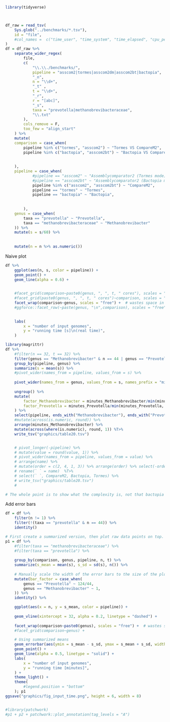 ```r
library(tidyverse)



df_raw = read_tsv(
    Sys.glob("../benchmarks/*.tsv"),
    id = "file",
    #col_names =  c("time_user", "time_system", "time_elapsed", "cpu_percent", "text_k", "data_k", "max_k", "inputs", "outputs", "major_pf", "minor_pf", "swaps")
)
df = df_raw %>% 
    separate_wider_regex(
        file,
        c(
            "\\.\\./benchmarks/",
            pipeline = "asscom2|tormes|asscom2dm|asscom2bt|bactopia",
            "_n",
            n = "\\d+",
            "_t" ,
            t = "\\d+",
            "_r",
            r = "[abc]",
            "_s",
            taxa = "prevotella|methanobrevibacteraceae",
            "\\.txt"
        ),
        cols_remove = F,
        too_few = "align_start"
    ) %>% 
    mutate(
    comparison = case_when(
        pipeline %in% c("tormes", "asscom2") ~ "Tormes VS CompareM2",
        pipeline %in% c("bactopia", "asscom2bt") ~ "Bactopia VS CompareM2"
        
        
    ),
    pipeline = case_when(
            #pipeline == "asscom2" ~ "Assemblycomparator2 (Tormes mode)",
            #pipeline == "asscom2bt" ~ "Assemblycomparator2 (Bactopia mode)",
            pipeline %in% c("asscom2", "asscom2bt") ~ "CompareM2",
            pipeline == "tormes" ~ "Tormes",
            pipeline == "bactopia" ~ "Bactopia",
            
            
        ),
    genus = case_when(
        taxa == "prevotella" ~ "Prevotella",
        taxa == "methanobrevibacteraceae" ~ "Methanobrevibacter"
    )) %>% 
    mutate(s = s/60) %>% 
    
    
    mutate(n = n %>% as.numeric()) 
```

Naive plot

```r
df %>% 
    ggplot(aes(n, s, color = pipeline)) + 
    geom_point() + 
    geom_line(alpha = 0.6) + 

    
    #facet_grid(comparison~paste0(genus, ", ", t, " cores"), scales = "free") + # wastes space in time
    #facet_grid(paste0(genus, ", ", t, " cores")~comparison, scales = "free") +  # wastes space in |input|
    facet_wrap(comparison~genus, scales = "free") +  # wastes space in |input|
    #ggforce::facet_row(~paste(genus, "\n",comparison), scales = "free") + # Harder to campare.

    
    labs(
        x = "number of input genomes",
        y = "running time [s]\n(real time)",
    )
```





```r

library(magrittr)
df %>% 
    #filter(n == 32, t == 32) %>% 
    filter(genus == "Methanobrevibacter" & n == 44 | genus == "Prevotella" & n == 124) %>% 
    group_by(pipeline, genus) %>% 
    summarize(s = mean(s)) %>% 
    #pivot_wider(names_from = pipeline, values_from = s) %>%  
    
    pivot_wider(names_from = genus, values_from = s, names_prefix = "minutes_") %>%  
    
    ungroup() %>% 
    mutate(
        factor_Methanobrevibacter = minutes_Methanobrevibacter/min(minutes_Methanobrevibacter),
        factor_Prevotella = minutes_Prevotella/min(minutes_Prevotella, na.rm = T),
    ) %>% 
    select(pipeline, ends_with("Methanobrevibacter"), ends_with("Prevotella")) %>% 
    #mutate(across(is.numeric, round)) %>% 
    arrange(minutes_Methanobrevibacter) %>% 
    mutate(across(where(is.numeric), round, 1)) %T>% 
    write_tsv("graphics/table20.tsv")


    # pivot_longer(-pipeline) %>% 
    # mutate(value = round(value, 1)) %>% 
    # pivot_wider(names_from = pipeline, values_from = value) %>% 
    # arrange(name) %>% 
    # mutate(order = c(2, 4, 1, 3)) %>% arrange(order) %>% select(-order) %>% 
    # rename(` ` = name)  %T>% 
    # select(` `, CompareM2, Bactopia, Tormes) %>% 
    # write_tsv("graphics/table20.tsv")
    # 

# The whole point is to show what the complexity is, not that bactopia is slower. So I don't think I will stress this table

```

Add error bars
```r
df = df %>% 
    filter(n != 1) %>% 
    filter(!(taxa == "prevotella" & n == 44)) %>% 
    identity()

# First create a summarized version, then plot raw data points on top.
p1 = df %>% 
    #filter(taxa == "methanobrevibacteraceae") %>% 
    #filter(taxa == "prevotella") %>% 
    
    group_by(comparison, genus, pipeline, n, t) %>% 
    summarize(s_mean = mean(s), s_sd = sd(s), n()) %>% 
    
    # Manually scale the width of the error bars to the size of the plot window.
    mutate(bar_factor = case_when(
        genus == "Prevotella" ~ 124/44,
        genus == "Methanobrevibacter" ~ 1,
    )) %>% 
    identity() %>% 

    ggplot(aes(x = n, y = s_mean, color = pipeline)) +
    
    geom_vline(xintercept = 32, alpha = 0.2, linetype = "dashed") +
    
    facet_wrap(comparison~paste0(genus), scales = "free") +  # wastes space in |input|
    #facet_grid(comparison~genus) +

    # Using summarized means
    geom_errorbar(aes(ymin = s_mean - s_sd, ymax = s_mean + s_sd, width = bar_factor*2), alpha = 1, color = "grey65") + # Error bars might not be necessary when showing the raw data.
    geom_point() +
    geom_line(alpha = 0.5, linetype = "solid") + 
    labs(
        x = "number of input genomes",
        y = "running time [minutes]",
    ) +
    theme_light() +
    theme(
        #legend.position = "bottom"
    ); p1
ggsave("graphics/fig_input_time.png", height = 6, width = 8)
```


```r

```

```r
#library(patchwork)
#p1 + p2 + patchwork::plot_annotation(tag_levels = "A")




```

